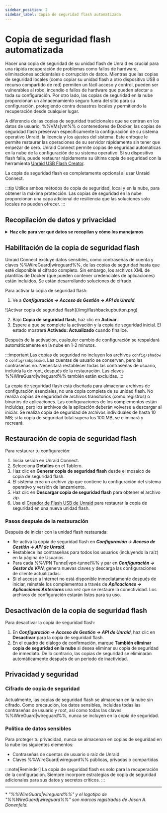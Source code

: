 ```yaml
---
sidebar_position: 2
sidebar_label: Copia de seguridad flash automatizada
---
```



# Copia de seguridad flash automatizada

Hacer una copia de seguridad de su unidad flash de Unraid es crucial para una rápida recuperación de problemas como fallos de hardware, eliminaciones accidentales o corrupción de datos. Mientras que las copias de seguridad locales (como copiar su unidad flash a otro dispositivo USB o recurso compartido de red) permiten un fácil acceso y control, pueden ser vulnerables al robo, incendio o fallos de hardware que pueden afectar a toda su configuración. Por otro lado, las copias de seguridad en la nube proporcionan un almacenamiento seguro fuera del sitio para su configuración, protegiendo contra desastres locales y permitiendo la recuperación desde cualquier lugar.

A diferencia de las copias de seguridad tradicionales que se centran en los datos de usuario, %%VMs|vm%% o contenedores de Docker, las copias de seguridad flash preservan específicamente la configuración de su sistema operativo Unraid, la licencia y los ajustes del sistema. Este enfoque le permite restaurar las operaciones de su servidor rápidamente sin tener que empezar de cero. Unraid Connect permite copias de seguridad automáticas en la nube de la configuración de su sistema operativo. Si su dispositivo flash falla, puede restaurar rápidamente su última copia de seguridad con la herramienta [Unraid USB Flash Creator](https://unraid.net/download).

La copia de seguridad flash es completamente opcional al usar Unraid Connect.

:::tip
Utilice ambos métodos de copia de seguridad, local y en la nube, para obtener la máxima protección. Las copias de seguridad en la nube proporcionan una capa adicional de resiliencia que las soluciones solo locales no pueden ofrecer.
:::

## Recopilación de datos y privacidad

<details>
  <summary><strong>Haz clic para ver qué datos se recopilan y cómo los manejamos</strong></summary>

  Unraid Connect toma en serio tu privacidad y datos al usar la copia de seguridad flash:

  <h4>Propósito</h4>

  La copia de seguridad flash solo conserva los archivos de configuración necesarios para restaurar tu entorno de Unraid OS. Esto te ayuda a recuperarte rápidamente y mantener la continuidad del servicio en caso de que tu dispositivo flash sufra un fallo.

  <h4>Datos recolectados</h4>

  La copia de seguridad incluye solo archivos de configuración, asegurando que la información sensible, como contraseñas y claves de %%WireGuard|wireguard%%, esté excluida. Los archivos XML de plantillas de Docker podrían ser parte de la copia de seguridad y podrían contener credenciales específicas de la aplicación.

  <h4>Retención de datos</h4>

  Solo se conserva la última copia de seguridad. Si una copia de seguridad supera ciertos límites—específicamente, si archivos individuales exceden 10 MB o el tamaño total del repositorio supera 100 MB—será eliminada y recreada. También se eliminan las copias de seguridad cuando desactivas la función de copia de seguridad flash o después de un período específico de inactividad.

  <h4>Compartición de datos</h4>

  Los datos de la copia de seguridad flash nunca se comparten con terceros. Se almacenan exclusivamente para proporcionarte servicios de copia y restauración.
</details>

## Habilitación de la copia de seguridad flash

Unraid Connect excluye datos sensibles, como contraseñas de cuenta y claves %%WireGuard|wireguard%%, de las copias de seguridad hasta que esté disponible el cifrado completo. Sin embargo, los archivos XML de plantillas de Docker (que pueden contener credenciales de aplicaciones) están incluidos. Se están desarrollando soluciones de cifrado.

Para activar la copia de seguridad flash:

1. Ve a ***Configuración → Acceso de Gestión → API de Unraid***.

<div style={{ margen: 'auto', maxAnchura: '600px', display: 'flex', flexDirection: 'columna', alignItems: 'centro' }}>
  ![Activar copia de seguridad flash](/img/flashbackupbutton.png)
</div>

2. Bajo **Copia de seguridad flash**, haz clic en **Activar**.
3. Espere a que se complete la activación y la copia de seguridad inicial. El estado mostrará **Activado: Actualizado** cuando finalice.

Después de la activación, cualquier cambio de configuración se respaldará automáticamente en la nube en 1-2 minutos.

:::important
Las copias de seguridad no incluyen los archivos `config/shadow` o `config/smbpasswd`. Las cuentas de usuario se conservan, pero las contraseñas no. Necesitará restablecer todas las contraseñas de usuario, incluida la de root, después de la restauración. Las claves %%WireGuard|wireguard%% también están excluidas.
:::

La copia de seguridad flash está diseñada para almacenar archivos de configuración esenciales, no una copia completa de su unidad flash. No realiza copias de seguridad de archivos transitorios (como registros) o binarios de aplicaciones. Las configuraciones de los complementos están incluidas, pero los archivos de la aplicación deberán volverse a descargar al iniciar. Se realiza copia de seguridad de archivos individuales de hasta 10 MB; si la copia de seguridad total supera los 100 MB, se eliminará y recreará.

## Restauración de copia de seguridad flash

Para restaurar tu configuración:

1. Inicia sesión en Unraid Connect.
2. Selecciona **Detalles** en el Tablero.
3. Haz clic en **Generar copia de seguridad flash** desde el mosaico de copia de seguridad flash.
4. El sistema crea un archivo zip que contiene tu configuración del sistema operativo y versión de lanzamiento.
5. Haz clic en **Descargar copia de seguridad flash** para obtener el archivo zip.
6. Usa el [Creador de Flash USB de Unraid](https://unraid.net/download) para restaurar la copia de seguridad en una nueva unidad flash.

### Pasos después de la restauración

Después de iniciar con la unidad flash restaurada:

- Re-activa la copia de seguridad flash en ***Configuración → Acceso de Gestión → API de Unraid***.
- Restablece las contraseñas para todos los usuarios (incluyendo la raíz) en la página de Usuarios.
- Para cada %%VPN Tunnel|vpn-tunnel%% y par en ***Configuración → Gestor de VPN***, genera nuevas claves y descarga las configuraciones de cliente actualizadas.
- Si el acceso a Internet no está disponible inmediatamente después de iniciar, reinstale los complementos a través de ***Aplicaciones → Aplicaciones Anteriores*** una vez que se restaure la conectividad. Los archivos de configuración estarán listos para su uso.

## Desactivación de la copia de seguridad flash

Para desactivar la copia de seguridad flash:

1. En ***Configuración → Acceso de Gestión → API de Unraid***, haz clic en **Desactivar** para la copia de seguridad flash.
2. En el cuadro de diálogo de confirmación, marque **También eliminar copia de seguridad en la nube** si desea eliminar su copia de seguridad de inmediato. De lo contrario, las copias de seguridad se eliminarán automáticamente después de un periodo de inactividad.

## Privacidad y seguridad

### Cifrado de copia de seguridad

Actualmente, las copias de seguridad flash se almacenan en la nube sin cifrado. Como precaución, los datos sensibles, incluidas todas las contraseñas de usuario y root, así como todas las claves %%WireGuard|wireguard%%, nunca se incluyen en la copia de seguridad.

### Política de datos sensibles

Para proteger tu privacidad, nunca se almacenan en copias de seguridad en la nube los siguientes elementos:

- Contraseñas de cuentas de usuario o raíz de Unraid
- Claves %%WireGuard|wireguard%% públicas, privadas o compartidas

:::note[Reminder]
La copia de seguridad flash es solo para la recuperación de la configuración. Siempre incorpore estrategias de copia de seguridad adicionales para sus datos y secretos críticos.
:::

---

\* *"%%WireGuard|wireguard%%" y el logotipo de "%%WireGuard|wireguard%%" son marcas registradas de Jason A. Donenfeld.*
